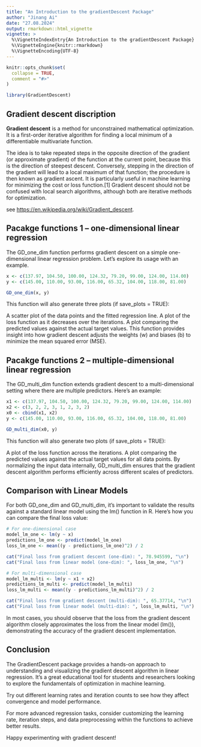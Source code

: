 ```yaml
---
title: "An Introduction to the gradientDescent Package"
author: "Jinang Ai"
date: "27.08.2024"
output: rmarkdown::html_vignette
vignette: >
  %\VignetteIndexEntry{An Introduction to the gradientDescent Package}
  %\VignetteEngine{knitr::rmarkdown}
  %\VignetteEncoding{UTF-8}
---
```


```r
knitr::opts_chunk$set(
  collapse = TRUE,
  comment = "#>"
)
```

```r
library(GradientDescent)
```


## Gradient descent discription

**Gradient descent** is a method for unconstrained mathematical optimization. It is a first-order iterative algorithm for finding a local minimum of a differentiable multivariate function.

The idea is to take repeated steps in the opposite direction of the gradient (or approximate gradient) of the function at the current point, because this is the direction of steepest descent. Conversely, stepping in the direction of the gradient will lead to a local maximum of that function; the procedure is then known as gradient ascent. It is particularly useful in machine learning for minimizing the cost or loss function.[1] Gradient descent should not be confused with local search algorithms, although both are iterative methods for optimization.

see <https://en.wikipedia.org/wiki/Gradient_descent>.

## Pacakge functions 1 -- one-dimensional linear regression

The GD_one_dim function performs gradient descent on a simple one-dimensional linear regression problem. Let’s explore its usage with an example.

```r
x <- c(137.97, 104.50, 100.00, 124.32, 79.20, 99.00, 124.00, 114.00)
y <- c(145.00, 110.00, 93.00, 116.00, 65.32, 104.00, 118.00, 81.00)
```


```r
GD_one_dim(x, y)
```


This function will also generate three plots (if save_plots = TRUE):

A scatter plot of the data points and the fitted regression line.
A plot of the loss function as it decreases over the iterations.
A plot comparing the predicted values against the actual target values.
This function provides insight into how gradient descent adjusts the weights (w) and biases (b) to minimize the mean squared error (MSE).


## Pacakge functions 2 -- multiple-dimensional linear regression

The GD_multi_dim function extends gradient descent to a multi-dimensional setting where there are multiple predictors. Here's an example:


```r
x1 <- c(137.97, 104.50, 100.00, 124.32, 79.20, 99.00, 124.00, 114.00)
x2 <- c(3, 2, 2, 3, 1, 2, 3, 2)
x0 <- cbind(x1, x2)
y <- c(145.00, 110.00, 93.00, 116.00, 65.32, 104.00, 118.00, 81.00)
```


```r
GD_multi_dim(x0, y)
```


This function will also generate two plots (if save_plots = TRUE):

A plot of the loss function across the iterations.
A plot comparing the predicted values against the actual target values for all data points.
By normalizing the input data internally, GD_multi_dim ensures that the gradient descent algorithm performs efficiently across different scales of predictors.

## Comparison with Linear Models
For both GD_one_dim and GD_multi_dim, it’s important to validate the results against a standard linear model using the lm() function in R. Here’s how you can compare the final loss value:

```r
# For one-dimensional case
model_lm_one <- lm(y ~ x)
predictions_lm_one <- predict(model_lm_one)
loss_lm_one <- mean((y - predictions_lm_one)^2) / 2

cat("Final loss from gradient descent (one-dim): ", 78.945599, "\n")
cat("Final loss from linear model (one-dim): ", loss_lm_one, "\n")

# For multi-dimensional case
model_lm_multi <- lm(y ~ x1 + x2)
predictions_lm_multi <- predict(model_lm_multi)
loss_lm_multi <- mean((y - predictions_lm_multi)^2) / 2

cat("Final loss from gradient descent (multi-dim): ", 65.37714, "\n")
cat("Final loss from linear model (multi-dim): ", loss_lm_multi, "\n")
```


In most cases, you should observe that the loss from the gradient descent algorithm closely approximates the loss from the linear model (lm()), demonstrating the accuracy of the gradient descent implementation.

## Conclusion
The GradientDescent package provides a hands-on approach to understanding and visualizing the gradient descent algorithm in linear regression. It’s a great educational tool for students and researchers looking to explore the fundamentals of optimization in machine learning.

Try out different learning rates and iteration counts to see how they affect convergence and model performance.

For more advanced regression tasks, consider customizing the learning rate, iteration steps, and data preprocessing within the functions to achieve better results.

Happy experimenting with gradient descent!
